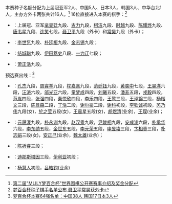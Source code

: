 本赛种子名额分配为上届冠亚军2人、中国5人、日本3人、韩国3人、中华台北1人，主办方外卡两张共计16人。<ref>[http://weiqi.sports.tom.com/2014-12-19/001V/05178664.html 第二届"MLILY梦百合杯"世界围棋公开赛赛事介绍及奖金分配]</ref>
16位直接进入本赛的棋手：<ref>[http://sports.sina.com.cn/go/2015-05-08/22277601246.shtml 梦百合杯种子棋手名单公布 聂卫平常昊获外卡]</ref>
*{{CHN}}：上届冠、亚军[[芈昱廷]]九段、[[古力]]九段，[[柯洁]]九段、[[时越]]九段、[[陈耀烨]]九段、[[唐韦星]]九段、[[连笑]]七段，[[聂卫平]]九段（外卡）和[[常昊]]九段（外卡）；
*{{KOR}}：[[李世乭]]九段、[[朴廷桓]]九段、[[金志锡]]九段；
*{{JPN}}：[[结城聪]]九段、[[伊田笃史]]八段、[[一力辽]]七段；
*{{TPE}}：[[萧正浩]]九段。

预选赛出线：<ref>[http://sports.sina.com.cn/go/2015-05-26/17227618852.shtml 梦百合杯本赛64强名单：中国38人 韩国17日本3人]</ref>
*{{CHN}}：[[孔杰]]九段，[[周睿羊]]九段，[[柁嘉熹]]九段，[[范廷钰]]九段，[[黄奕中]]七段，[[王昊洋]]六段，[[汪涛 (围棋棋手)|汪涛]]六段，[[邬光亚]]六段，[[童梦成]]四段，[[刘曦 (围棋棋手)|刘曦]]五段，[[潘非]]五段，[[戎毅]]四段，[[范胤]]四段，[[张强 (围棋棋手)|张强]]四段，[[秦悦欣]]四段，[[李乐 (围棋棋手)|李乐]]四段，[[王鹭]]三段，[[王泽锦]]三段，[[杨楷文]]三段，[[陈昱森]]二段，[[丁浩 (围棋棋手)|丁浩]]二段，[[谢尔豪]]二段，[[谢科 (围棋棋手)|谢科]]初段，[[李钦诚]]初段，[[芮乃伟]]九段(女)，[[於之莹]]五段(女)，[[王晨星]]五段(女)，[[胡煜清]](业余)，[[王琛]](业余)；
*{{KOR}}：[[元晟溱]]九段，[[朴永训]]九段，[[赵汉乘]]九段，[[尹畯相]]九段，[[安成浚]]六段，[[朴承华]]六段，[[李东勋]]五段，[[金世东]]五段，[[李元荣]]五段，[[申旻埈]]三段，[[卞相壹]]三段，[[朴志娟]]三段(女)，[[安正己]](业余)，[[魏太雄]](业余)；
*{{TPE}}：[[陈祈睿]]三段；
*{{RUS}}：[[迪那斯塔因]]三段，[[伊利亚]]初段；
*{{USA}}：[[杨慧人]]初段，[[吕皓钧]](业余)

{{48TeamBracket|
| RD1=第1轮<br />2015年7月7日，中国棋院<ref>[http://sports.sina.com.cn/go/2015-07-06/doc-ifxesftz6786650.shtml 梦百合64强抽签本国不回避 直接定位32强不重抽]</ref>
| RD2=第2轮<br />7月9日<ref>[http://sports.sina.com.cn/go/2015-07-07/doc-ifxesfuc3583819.shtml  梦百合杯32强对阵:陈耀烨-朴廷桓 连笑-朴永训]</ref>
| RD3=第3轮<br />8月30日，广州白云宾馆<ref>[http://sports.sina.com.cn/go/2015-07-09/doc-ifxewxfu4060769.shtml 梦百合16强对阵：周睿羊-朴廷桓 常昊-朴永训]</ref><ref>[http://sports.sina.com.cn/go/2015-08-30/doc-ifxhkafe6186692.shtml 梦百合杯周睿羊淘汰朴廷桓 8强中国5人韩国3人]</ref>
| RD4=第4轮<br />9月1日上午10时<ref>[http://sports.sina.com.cn/go/2015-08-30/doc-ifxhkafe6186802.shtml 梦百合杯8强对阵：唐韦星VS李世石 周睿羊VS朴永训]</ref>
| RD5=半决赛<br />11月22、24、25日，合肥
| RD6=决赛<br />2015年12月30日、31日，[[南通]]金石国际大酒店；2016年1月2日、4日、5日，[[如皋]]锦都金鼎大酒店
| RD1-seed01={{nowrap|{{flagicon|KOR}}'''安成浚}} || RD1-team01=白1¼子勝 || RD1-score01={{flagicon|CHN}}芮廼偉
| RD1-seed02={{flagicon|KOR}}'''李東勳 || RD1-team02=白中盤勝 || RD1-score02={{flagicon|CHN}}羋昱廷
| RD1-seed03={{flagicon|CHN}}'''柁嘉熹 || RD1-team03=黑中盤勝 || RD1-score03={{flagicon|CHN}}范廷鈺
| RD1-seed04={{flagicon|CHN}}'''王晨星 || RD1-team04=白¼子勝 || RD1-score04={{flagicon|CHN}}陳昱森
| RD1-seed05={{flagicon|CHN}}'''謝科 || RD1-team05=黑中盤勝 || RD1-score05={{flagicon|CHN}}潘非
| RD1-seed06={{flagicon|KOR}}'''元晟溱 || RD1-team06=黑中盤勝 || RD1-score06={{flagicon|KOR}}朴承華
| RD1-seed07={{flagicon|CHN}}'''鄔光亞 || RD1-team07=黑中盤勝 || RD1-score07={{flagicon|JPN}}伊田篤史
| RD1-seed08={{flagicon|CHN}}'''時越 || RD1-team08=白中盤勝 || RD1-score08={{flagicon|CHN}}古力
| RD1-seed09={{flagicon|KOR}}'''李世乭 || RD1-team09=黑中盤勝 || RD1-score09={{flagicon|CHN}}謝爾豪
| RD1-seed10={{flagicon|KOR}}'''卞相壹 || RD1-team10=黑勝 || RD1-score10={{flagicon|USA}}呂皓鈞
| RD1-seed11={{flagicon|CHN}}'''丁浩 || RD1-team11=白¼子勝 || RD1-score11={{flagicon|KOR}}趙漢乘
| RD1-seed12={{flagicon|CHN}}'''童夢成 || RD1-team12=白中盤勝 || RD1-score12={{flagicon|TPE}}陳祈睿
| RD1-seed13={{flagicon|CHN}}'''唐韋星 || RD1-team13=黑中盤勝 || RD1-score13={{flagicon|JPN}}結城聰
| RD1-seed14={{flagicon|CHN}}'''孔杰 || RD1-team14=黑中盤勝 || RD1-score14={{flagicon|CHN}}汪濤
| RD1-seed15={{flagicon|CHN}}'''李欽誠 || RD1-team15=黑中盤勝 || RD1-score15={{flagicon|KOR}}李元榮
| RD1-seed16={{flagicon|CHN}}'''范胤 || RD1-team16=白1¼子勝 || RD1-score16={{flagicon|CHN}}劉曦
| RD1-seed17={{flagicon|KOR}}'''朴永訓 || RD1-team17=白中盤勝 || RD1-score17={{flagicon|KOR}}朴志娟
| RD1-seed18={{flagicon|CHN}}'''連笑 || RD1-team18=白中盤勝 || RD1-score18={{flagicon|USA}}楊慧人
| RD1-seed19={{flagicon|CHN}}'''常昊 || RD1-team19=白中盤勝 || RD1-score19={{flagicon|CHN}}王昊洋
| RD1-seed20={{flagicon|KOR}}'''申旻埈 || RD1-team20=白中盤勝 || RD1-score20={{flagicon|CHN}}王鷺
| RD1-seed21={{flagicon|CHN}}'''周睿羊 || RD1-team21=黑中盤勝 || RD1-score21={{flagicon|KOR}}尹畯相
| RD1-seed22={{flagicon|CHN}}'''於之瑩 || RD1-team22=黑3¾子勝 || RD1-score22={{flagicon|CHN}}黃奕中
| RD1-seed23={{flagicon|KOR}}'''朴廷桓 || RD1-team23=白中盤勝 || RD1-score23={{flagicon|RUS}}伊利亞
| RD1-seed24={{flagicon|CHN}}'''陳耀燁 || RD1-team24=黑中盤勝 || RD1-score24={{flagicon|CHN}}王琛
| RD1-seed25={{flagicon|CHN}}'''柯潔 || RD1-team25=黑中盤勝 || RD1-score25={{flagicon|CHN}}秦悅欣
| RD1-seed26={{flagicon|CHN}}'''張強 || RD1-team26=白中盤勝 || RD1-score26={{flagicon|JPN}}一力遼
| RD1-seed27={{flagicon|CHN}}'''王澤錦 || RD1-team27=白中盤勝 || RD1-score27={{flagicon|KOR}}金志錫
| RD1-seed28={{flagicon|CHN}}'''楊楷文 || RD1-team28=白中盤勝 || RD1-score28={{flagicon|KOR}}魏太雄
| RD1-seed29={{flagicon|CHN}}'''戎毅 || RD1-team29=白中盤勝 || RD1-score29={{flagicon|CHN}}聶衛平
| RD1-seed30={{flagicon|CHN}}'''李樂 || RD1-team30=黑¾子勝 || RD1-score30={{flagicon|TPE}}蕭正浩
| RD1-seed31={{flagicon|KOR}}'''金世東 || RD1-team31=黑中盤勝 || RD1-score31={{nowrap|{{flagicon|RUS}}迪那斯塔因}}
| RD1-seed32={{flagicon|KOR}}'''安正己 || RD1-team32=白中盤勝 || RD1-score32={{flagicon|CHN}}胡煜清
| RD2-seed01={{flagicon|KOR}} || RD2-team01='''安成浚 || RD2-score01={{nowrap|白中盤勝}}
| RD2-seed02={{flagicon|KOR}} || RD2-team02=李東勳 || RD2-score02=
| RD2-seed03={{flagicon|CHN}} || RD2-team03='''柁嘉熹 || RD2-score03=黑中盤勝
| RD2-seed04={{flagicon|CHN}} || RD2-team04=王晨星 || RD2-score04=
| RD2-seed05={{flagicon|CHN}} || RD2-team05='''謝科 || RD2-score05=白中盤勝
| RD2-seed06={{flagicon|KOR}} || RD2-team06=元晟溱 || RD2-score06=
| RD2-seed07={{flagicon|CHN}} || RD2-team07='''鄔光亞 || RD2-score07=白中盤勝
| RD2-seed08={{flagicon|CHN}} || RD2-team08=時越 || RD2-score08=
| RD2-seed09={{flagicon|KOR}} || RD2-team09='''李世乭 || RD2-score09=白中盤勝
| RD2-seed10={{flagicon|KOR}} || RD2-team10=卞相壹 || RD2-score10=
| RD2-seed11={{flagicon|CHN}} || RD2-team11='''丁浩 || RD2-score11=黑中盤勝
| RD2-seed12={{flagicon|CHN}} || RD2-team12=童夢成 || RD2-score12=
| RD2-seed13={{flagicon|CHN}} || RD2-team13='''唐韋星 || RD2-score13=黑中盤勝
| RD2-seed14={{flagicon|CHN}} || RD2-team14=孔杰 || RD2-score14=
| RD2-seed15={{flagicon|CHN}} || RD2-team15='''李欽誠 || RD2-score15=黑中盤勝
| RD2-seed16={{flagicon|CHN}} || RD2-team16=范胤 || RD2-score16=
| RD2-seed17={{flagicon|KOR}} || RD2-team17='''朴永訓 || RD2-score17=白¼子勝
| RD2-seed18={{flagicon|CHN}} || RD2-team18=連笑 || RD2-score18=
| RD2-seed19={{flagicon|CHN}} || RD2-team19='''常昊 || RD2-score19=白¼子勝
| RD2-seed20={{flagicon|KOR}} || RD2-team20=申旻埈 || RD2-score20=
| RD2-seed21={{flagicon|CHN}} || RD2-team21='''周睿羊 || RD2-score21=白中盤勝
| RD2-seed22={{flagicon|CHN}} || RD2-team22=於之瑩 || RD2-score22=
| RD2-seed23={{flagicon|KOR}} || RD2-team23='''朴廷桓 || RD2-score23=白中盤勝
| RD2-seed24={{flagicon|CHN}} || RD2-team24=陳耀燁 || RD2-score24=
| RD2-seed25={{flagicon|CHN}} || RD2-team25='''柯潔 || RD2-score25=白中盤勝
| RD2-seed26={{flagicon|CHN}} || RD2-team26=張強 || RD2-score26=
| RD2-seed27={{flagicon|CHN}} || RD2-team27='''王澤錦 || RD2-score27=黑中盤勝
| RD2-seed28={{flagicon|CHN}} || RD2-team28=楊楷文 || RD2-score28=
| RD2-seed29={{flagicon|CHN}} || RD2-team29='''戎毅 || RD2-score29=黑中盤勝
| RD2-seed30={{flagicon|CHN}} || RD2-team30=李樂 || RD2-score30=
| RD2-seed31={{flagicon|KOR}} || RD2-team31='''金世東 || RD2-score31=黑中盤勝
| RD2-seed32={{flagicon|KOR}} || RD2-team32=安正己 || RD2-score32=
| RD3-seed01={{flagicon|KOR}} || RD3-team01='''安成浚 || RD3-score01={{nowrap|白中盤勝}}
| RD3-seed02={{flagicon|CHN}} || RD3-team02=柁嘉熹 || RD3-score02=
| RD3-seed03={{flagicon|CHN}} || RD3-team03='''謝科 || RD3-score03=白中盤勝
| RD3-seed04={{flagicon|CHN}} || RD3-team04=鄔光亞 || RD3-score04=
| RD3-seed05={{flagicon|KOR}} || RD3-team05='''李世乭 || RD3-score05=白中盤勝
| RD3-seed06={{flagicon|CHN}} || RD3-team06=丁浩 || RD3-score06=
| RD3-seed07={{flagicon|CHN}} || RD3-team07='''唐韋星 || RD3-score07=黑中盤勝
| RD3-seed08={{flagicon|CHN}} || RD3-team08=李欽誠 || RD3-score08=
| RD3-seed09={{flagicon|KOR}} || RD3-team09='''朴永訓 || RD3-score09=白中盤勝
| RD3-seed10={{flagicon|CHN}} || RD3-team10=常昊 || RD3-score10=
| RD3-seed11={{flagicon|CHN}} || RD3-team11='''周睿羊 || RD3-score11=黑中盤勝
| RD3-seed12={{flagicon|KOR}} || RD3-team12=朴廷桓 || RD3-score12=
| RD3-seed13={{flagicon|CHN}} || RD3-team13='''柯潔 || RD3-score13=黑中盤勝
| RD3-seed14={{flagicon|CHN}} || RD3-team14=王澤錦 || RD3-score14=
| RD3-seed15={{flagicon|CHN}} || RD3-team15='''戎毅 || RD3-score15=白¼子勝
| RD3-seed16={{flagicon|CHN}} || RD3-team16=金世東 || RD3-score16=
| RD4-seed01={{flagicon|KOR}} || RD4-team01='''安成浚 || RD4-score01={{nowrap|白中盤勝}}
| RD4-seed02={{flagicon|CHN}} || RD4-team02=謝科 || RD4-score02=
| RD4-seed03={{flagicon|KOR}} || RD4-team03='''李世乭 || RD4-score03=白中盤勝
| RD4-seed04={{flagicon|CHN}} || RD4-team04=唐韋星 || RD4-score04=
| RD4-seed05={{flagicon|KOR}} || RD4-team05='''朴永訓 || RD4-score05=黑中盤勝
| RD4-seed06={{flagicon|CHN}} || RD4-team06=周睿羊 || RD4-score06=
| RD4-seed07={{flagicon|CHN}} || RD4-team07='''柯潔 || RD4-score07=黑中盤勝
| RD4-seed08={{flagicon|CHN}} || RD4-team08=戎毅 || RD4-score08=
| RD5-seed01={{flagicon|KOR}} || RD5-team01=安成浚 || RD5-score01=0
| RD5-seed02={{flagicon|KOR}} || RD5-team02='''李世乭 || RD5-score02=2
| RD5-seed03={{flagicon|KOR}} || RD5-team03=朴永訓 || RD5-score03=1
| RD5-seed04={{flagicon|CHN}} || RD5-team04='''柯潔 || RD5-score04=2
| RD6-seed01={{flagicon|KOR}} || RD6-team01=李世乭 || RD6-score01=2
| RD6-seed02={{flagicon|CHN}} || RD6-team02='''柯潔 || RD6-score02=3
}}